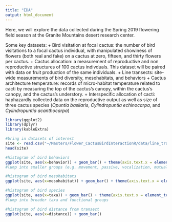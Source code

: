 ```yaml
---
title: "EDA"
output: html_document
---
```


Here, we will explore the data collected during the Spring 2019 flowering field season at the Granite Mountains desert research center. 

Some key datasets:
+ Bird visitation at focal cactus: the number of bird visitations to a focal cactus individual, with manipulated showiness of flowers (both real and fake) on a cactus at zero, fifteen, and thirty flowers per cactus. 
+ Cactus allocation: a measurement of reproductive and non reproductive structures of 100 cactus indivduals. This dataset will be paired with data on fruit production of the same individuals.
+ Line transects: site-wide measurements of bird diversity, mesohabitats, and behaviors
+ Cactus architecture temperature: records of micro-habitat temperature related to cacti by measuring the top of the cactus's canopy, within the cactus's canopy, and the cactus's understory.
+ Interspecific allocation of cacti: haphazardly collected data on the reproductive output as well as size of three cactus species (*Opuntia basilaris*, *Cylindropuntia echinocarpa*, and *Cylindropuntia acanthocarpa*)

```r
library(ggplot2)
library(dplyr)
library(kableExtra)
```

```r
#bring in datasets of interest
site <- read.csv("~/Masters/Flower_CactusBirdInteractionR/data/line_transects/line_transects.csv")
head(site)

```

```r
#histogram of bird behaviors
ggplot(site, aes(x=behavior)) + geom_bar() + theme(axis.text.x = element_text(angle = 60, hjust = 1))
#lump into smaller groups (e.g. movement, passive, vocalization, mutualistic interaction)

#histogram of bird mesohabitats
ggplot(site, aes(x=mesohabitat)) + geom_bar() + theme(axis.text.x = element_text(angle = 60, hjust = 1))

#histogram of bird species
ggplot(site, aes(x=taxa)) + geom_bar() + theme(axis.text.x = element_text(angle = 60, hjust = 1))
#lump into broader taxa and functional groups

#histogram of bird distance from transect
ggplot(site, aes(x=distance)) + geom_bar() 


```

